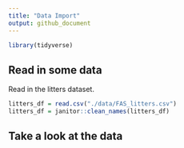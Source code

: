 ```yaml
---
title: "Data Import"
output: github_document
---
```


```r
library(tidyverse)
```

## Read in some data 

Read in the litters dataset.

```r
litters_df = read.csv("./data/FAS_litters.csv")
litters_df = janitor::clean_names(litters_df)
```

## Take a look at the data 
